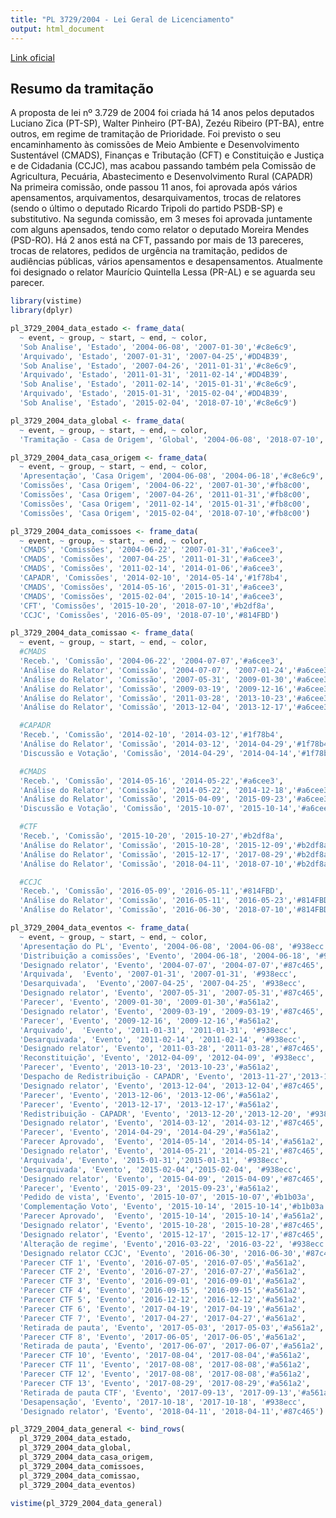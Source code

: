 ```yaml
---
title: "PL 3729/2004 - Lei Geral de Licenciamento"
output: html_document
---
```


[Link oficial](http://camara.gov.br/proposicoesWeb/fichadetramitacao?idProposicao=257161)

## Resumo da tramitação

A proposta de lei nº 3.729 de 2004 foi criada há 14 anos pelos deputados Luciano Zica (PT-SP),  Walter Pinheiro (PT-BA), Zezéu Ribeiro (PT-BA), entre outros, em regime de tramitação de Prioridade. Foi previsto o seu encaminhamento às comissões de Meio Ambiente e Desenvolvimento Sustentável (CMADS), Finanças e Tributação (CFT) e Constituição e Justiça e de Cidadania (CCJC), mas acabou passando também pela Comissão de Agricultura, Pecuária, Abastecimento e Desenvolvimento Rural (CAPADR) Na primeira comissão, onde passou 11 anos, foi aprovada após vários apensamentos, arquivamentos, desarquivamentos, trocas de relatores (sendo o último o deputado Ricardo Tripoli do partido PSDB-SP) e substitutivo. Na segunda comissão, em 3 meses foi aprovada juntamente com alguns apensados, tendo como relator o deputado Moreira Mendes (PSD-RO). Há 2 anos está na CFT, passando por mais de 13 pareceres, trocas de relatores, pedidos de urgência na tramitação, pedidos de audiências públicas, vários apensamentos e desapensamentos. Atualmente foi designado o relator Maurício Quintella Lessa (PR-AL) e se aguarda seu parecer.

```r
library(vistime)
library(dplyr)

pl_3729_2004_data_estado <- frame_data(
  ~ event, ~ group, ~ start, ~ end, ~ color,
  'Sob Analise', 'Estado', '2004-06-08', '2007-01-30','#c8e6c9',
  'Arquivado', 'Estado', '2007-01-31', '2007-04-25','#DD4B39',
  'Sob Analise', 'Estado', '2007-04-26', '2011-01-31','#c8e6c9',
  'Arquivado', 'Estado', '2011-01-31', '2011-02-14','#DD4B39',
  'Sob Analise', 'Estado', '2011-02-14', '2015-01-31','#c8e6c9',
  'Arquivado', 'Estado', '2015-01-31', '2015-02-04','#DD4B39',
  'Sob Analise', 'Estado', '2015-02-04', '2018-07-10','#c8e6c9')

pl_3729_2004_data_global <- frame_data(
  ~ event, ~ group, ~ start, ~ end, ~ color,
  'Tramitação - Casa de Origem', 'Global', '2004-06-08', '2018-07-10','#fb8c00')

pl_3729_2004_data_casa_origem <- frame_data(
  ~ event, ~ group, ~ start, ~ end, ~ color,
  'Apresentação', 'Casa Origem', '2004-06-08', '2004-06-18','#c8e6c9',
  'Comissões', 'Casa Origem', '2004-06-22', '2007-01-30','#fb8c00',
  'Comissões', 'Casa Origem', '2007-04-26', '2011-01-31','#fb8c00',
  'Comissões', 'Casa Origem', '2011-02-14', '2015-01-31','#fb8c00',
  'Comissões', 'Casa Origem', '2015-02-04', '2018-07-10','#fb8c00')

pl_3729_2004_data_comissoes <- frame_data(
  ~ event, ~ group, ~ start, ~ end, ~ color,
  'CMADS', 'Comissões', '2004-06-22', '2007-01-31','#a6cee3',
  'CMADS', 'Comissões', '2007-04-25', '2011-01-31','#a6cee3',
  'CMADS', 'Comissões', '2011-02-14', '2014-01-06','#a6cee3',
  'CAPADR', 'Comissões', '2014-02-10', '2014-05-14','#1f78b4',
  'CMADS', 'Comissões', '2014-05-16', '2015-01-31','#a6cee3',
  'CMADS', 'Comissões', '2015-02-04', '2015-10-14','#a6cee3',
  'CFT', 'Comissões', '2015-10-20', '2018-07-10','#b2df8a',
  'CCJC', 'Comissões', '2016-05-09', '2018-07-10','#814FBD')

pl_3729_2004_data_comissao <- frame_data(
  ~ event, ~ group, ~ start, ~ end, ~ color,
  #CMADS
  'Receb.', 'Comissão', '2004-06-22', '2004-07-07','#a6cee3',
  'Análise do Relator', 'Comissão', '2004-07-07', '2007-01-24','#a6cee3',
  'Análise do Relator', 'Comissão', '2007-05-31', '2009-01-30','#a6cee3',
  'Análise do Relator', 'Comissão', '2009-03-19', '2009-12-16','#a6cee3',
  'Análise do Relator', 'Comissão', '2011-03-28', '2013-10-23','#a6cee3',
  'Análise do Relator', 'Comissão', '2013-12-04', '2013-12-17','#a6cee3',

  #CAPADR
  'Receb.', 'Comissão', '2014-02-10', '2014-03-12','#1f78b4',
  'Análise do Relator', 'Comissão', '2014-03-12', '2014-04-29','#1f78b4',
  'Discussão e Votação', 'Comissão', '2014-04-29', '2014-04-14','#1f78b4',

  #CMADS
  'Receb.', 'Comissão', '2014-05-16', '2014-05-22','#a6cee3',
  'Análise do Relator', 'Comissão', '2014-05-22', '2014-12-18','#a6cee3',
  'Análise do Relator', 'Comissão', '2015-04-09', '2015-09-23','#a6cee3',
  'Discussão e Votação', 'Comissão', '2015-10-07', '2015-10-14','#a6cee3',

  #CTF
  'Receb.', 'Comissão', '2015-10-20', '2015-10-27','#b2df8a',
  'Análise do Relator', 'Comissão', '2015-10-28', '2015-12-09','#b2df8a',
  'Análise do Relator', 'Comissão', '2015-12-17', '2017-08-29','#b2df8a',
  'Análise do Relator', 'Comissão', '2018-04-11', '2018-07-10','#b2df8a',

  #CCJC
  'Receb.', 'Comissão', '2016-05-09', '2016-05-11','#814FBD',
  'Análise do Relator', 'Comissão', '2016-05-11', '2016-05-23','#814FBD',
  'Análise do Relator', 'Comissão', '2016-06-30', '2018-07-10','#814FBD')

pl_3729_2004_data_eventos <- frame_data(
  ~ event, ~ group, ~ start, ~ end, ~ color,
  'Apresentação do PL', 'Evento', '2004-06-08', '2004-06-08', '#938ecc',
  'Distribuição a comissões', 'Evento', '2004-06-18', '2004-06-18', '#938ecc',
  'Designado relator', 'Evento', '2004-07-07', '2004-07-07','#87c465',
  'Arquivada',  'Evento', '2007-01-31', '2007-01-31', '#938ecc',
  'Desarquivada',  'Evento','2007-04-25', '2007-04-25', '#938ecc',
  'Designado relator', 'Evento', '2007-05-31', '2007-05-31','#87c465',
  'Parecer', 'Evento', '2009-01-30', '2009-01-30','#a561a2',
  'Designado relator', 'Evento', '2009-03-19', '2009-03-19','#87c465',
  'Parecer', 'Evento', '2009-12-16', '2009-12-16','#a561a2',
  'Arquivado',  'Evento', '2011-01-31', '2011-01-31', '#938ecc',
  'Desarquivada', 'Evento', '2011-02-14', '2011-02-14', '#938ecc',
  'Designado relator', 'Evento', '2011-03-28', '2011-03-28','#87c465',
  'Reconstituição', 'Evento', '2012-04-09', '2012-04-09', '#938ecc',
  'Parecer', 'Evento', '2013-10-23', '2013-10-23','#a561a2',
  'Despacho de Redistribuição - CAPADR', 'Evento', '2013-11-27','2013-11-27', '#938ecc',
  'Designado relator', 'Evento', '2013-12-04', '2013-12-04','#87c465',
  'Parecer', 'Evento', '2013-12-06', '2013-12-06','#a561a2',
  'Parecer', 'Evento', '2013-12-17', '2013-12-17','#a561a2',
  'Redistribuição - CAPADR', 'Evento', '2013-12-20','2013-12-20', '#938ecc',
  'Designado relator', 'Evento', '2014-03-12', '2014-03-12','#87c465',
  'Parecer', 'Evento', '2014-04-29', '2014-04-29','#a561a2',
  'Parecer Aprovado',  'Evento', '2014-05-14', '2014-05-14','#a561a2',
  'Designado relator', 'Evento', '2014-05-21', '2014-05-21','#87c465',
  'Arquivada', 'Evento', '2015-01-31','2015-01-31', '#938ecc',
  'Desarquivada', 'Evento', '2015-02-04','2015-02-04', '#938ecc',
  'Designado relator', 'Evento', '2015-04-09', '2015-04-09','#87c465',
  'Parecer', 'Evento', '2015-09-23', '2015-09-23','#a561a2',
  'Pedido de vista', 'Evento', '2015-10-07', '2015-10-07','#b1b03a',
  'Complementação Voto', 'Evento', '2015-10-14', '2015-10-14','#b1b03a',
  'Parecer Aprovado',  'Evento', '2015-10-14', '2015-10-14','#a561a2',
  'Designado relator', 'Evento', '2015-10-28', '2015-10-28','#87c465',
  'Designado relator', 'Evento', '2015-12-17', '2015-12-17','#87c465',
  'Alteração de regime', 'Evento','2016-03-22', '2016-03-22', '#938ecc',
  'Designado relator CCJC', 'Evento', '2016-06-30', '2016-06-30','#87c465',
  'Parecer CTF 1', 'Evento', '2016-07-05', '2016-07-05','#a561a2',
  'Parecer CTF 2', 'Evento', '2016-07-27', '2016-07-27','#a561a2',
  'Parecer CTF 3', 'Evento', '2016-09-01', '2016-09-01','#a561a2',
  'Parecer CTF 4', 'Evento', '2016-09-15', '2016-09-15','#a561a2',
  'Parecer CTF 5', 'Evento', '2016-12-12', '2016-12-12','#a561a2',
  'Parecer CTF 6', 'Evento', '2017-04-19', '2017-04-19','#a561a2',
  'Parecer CTF 7', 'Evento', '2017-04-27', '2017-04-27','#a561a2',
  'Retirada de pauta', 'Evento', '2017-05-03', '2017-05-03','#a561a2',
  'Parecer CTF 8', 'Evento', '2017-06-05', '2017-06-05','#a561a2',
  'Retirada de pauta', 'Evento', '2017-06-07', '2017-06-07','#a561a2',
  'Parecer CTF 10', 'Evento', '2017-08-04', '2017-08-04','#a561a2',
  'Parecer CTF 11', 'Evento', '2017-08-08', '2017-08-08','#a561a2',
  'Parecer CTF 12', 'Evento', '2017-08-08', '2017-08-08','#a561a2',
  'Parecer CTF 13', 'Evento', '2017-08-29', '2017-08-29','#a561a2',
  'Retirada de pauta CTF', 'Evento', '2017-09-13', '2017-09-13','#a561a2',
  'Desapensação', 'Evento', '2017-10-18', '2017-10-18', '#938ecc',
  'Designado relator', 'Evento', '2018-04-11', '2018-04-11','#87c465')

pl_3729_2004_data_general <- bind_rows(
  pl_3729_2004_data_estado,
  pl_3729_2004_data_global,
  pl_3729_2004_data_casa_origem,
  pl_3729_2004_data_comissoes,
  pl_3729_2004_data_comissao,
  pl_3729_2004_data_eventos)

vistime(pl_3729_2004_data_general)
```
